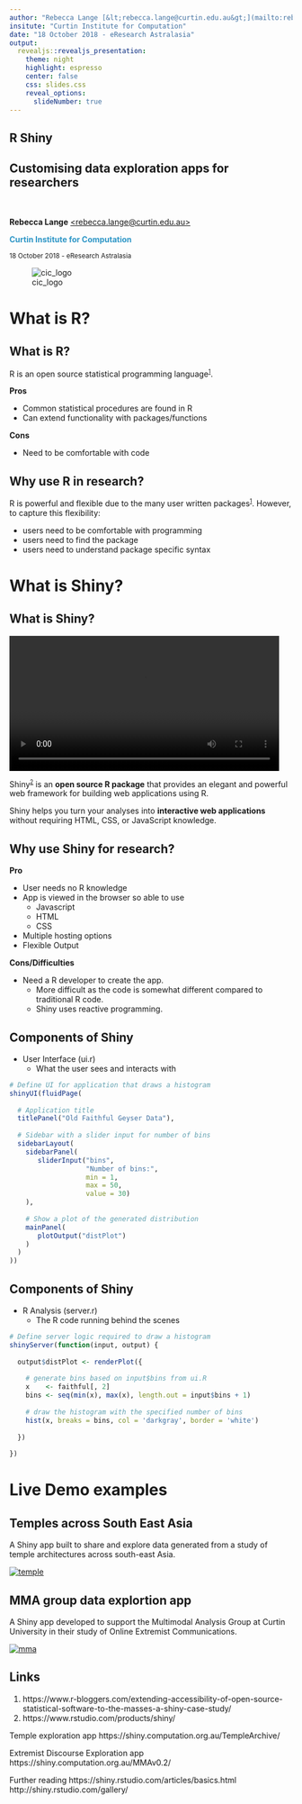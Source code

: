 ```yaml
---
author: "Rebecca Lange [&lt;rebecca.lange@curtin.edu.au&gt;](mailto:rebecca.lange@curtin.edu.au)" 
insitute: "Curtin Institute for Computation"
date: "18 October 2018 - eResearch Astralasia"
output:
  revealjs::revealjs_presentation:
    theme: night
    highlight: espresso
    center: false
    css: slides.css
    reveal_options:
      slideNumber: true
---
```


<section class="titleslide level1">
<h1>R Shiny</h1>
<h2>Customising data exploration apps for researchers</h2>
&nbsp;
&nbsp;
&nbsp;
&nbsp;
&nbsp;
&nbsp;

**Rebecca Lange**
 [&lt;rebecca.lange@curtin.edu.au&gt;](mailto:rebecca.lange@curtin.edu.au)

<span style="color:#2e96c6">**Curtin Institute for Computation**</span>

<small>
18 October 2018 - eResearch Astralasia
</small>



![cic_logo](cic.png)

</section>
# What is R?

## What is R?

R is an open source statistical programming language^<small>[1](https://www.r-bloggers.com/extending-accessibility-of-open-source-statistical-software-to-the-masses-a-shiny-case-study/)</small>^.


**Pros**

- Common statistical procedures are found in R
- Can extend functionality with packages/functions

**Cons**

- Need to be comfortable with code



## Why use R in research?

R is powerful and flexible due to the many user written packages^<small>[1](https://www.r-bloggers.com/extending-accessibility-of-open-source-statistical-software-to-the-masses-a-shiny-case-study/)</small>^.
However, to capture this flexibility:

- users need to be comfortable with programming
- users need to find the package
- users need to understand package specific syntax


# What is Shiny?

## What is Shiny?

<video width="480" controls loop autoplay>
  <source src="shiny_example.mp4" type="video/mp4">
</video>


Shiny^<small>[2](https://www.rstudio.com/products/shiny/)</small>^ is an **open source R package** that provides an elegant and powerful web framework for building web applications using R. 

Shiny helps you turn your analyses into **interactive web applications** without requiring HTML, CSS, or JavaScript knowledge.


## Why use Shiny for research?

**Pro**

- User needs no R knowledge
- App is viewed in the browser so able to use
    - Javascript
    - HTML
    - CSS
- Multiple hosting options
- Flexible Output

**Cons/Difficulties**

- Need a R developer to create the app.
    - More difficult as the code is somewhat different compared to traditional R code.
    - Shiny uses reactive programming.

## Components of Shiny

- User Interface (ui.r)
    - What the user sees and interacts with
    
```r
# Define UI for application that draws a histogram
shinyUI(fluidPage(
  
  # Application title
  titlePanel("Old Faithful Geyser Data"),
  
  # Sidebar with a slider input for number of bins 
  sidebarLayout(
    sidebarPanel(
       sliderInput("bins",
                   "Number of bins:",
                   min = 1,
                   max = 50,
                   value = 30)
    ),
    
    # Show a plot of the generated distribution
    mainPanel(
       plotOutput("distPlot")
    )
  )
))
```

## Components of Shiny

- R Analysis (server.r)
    - The R code running behind the scenes
    
```r
# Define server logic required to draw a histogram
shinyServer(function(input, output) {
   
  output$distPlot <- renderPlot({
    
    # generate bins based on input$bins from ui.R
    x    <- faithful[, 2] 
    bins <- seq(min(x), max(x), length.out = input$bins + 1)
    
    # draw the histogram with the specified number of bins
    hist(x, breaks = bins, col = 'darkgray', border = 'white')
    
  })
  
})

```


# Live Demo examples

## Temples across South East Asia

A Shiny app built to share and explore data generated from a study of temple architectures across south-east Asia.

[![temple](temple.jpg)](https://shiny.computation.org.au/TempleArchive/)

## MMA group data explortion app

A Shiny app developed to support the Multimodal Analysis Group at Curtin University in their study of Online Extremist Communications.

[![mma](mma.png)](https://shiny.computation.org.au/MMAv0.2/)

</section>

## Links

1. https://www.r-bloggers.com/extending-accessibility-of-open-source-statistical-software-to-the-masses-a-shiny-case-study/
2. https://www.rstudio.com/products/shiny/

Temple exploration app
https://shiny.computation.org.au/TempleArchive/

Extremist Discourse Exploration app
https://shiny.computation.org.au/MMAv0.2/

Further reading
https://shiny.rstudio.com/articles/basics.html
http://shiny.rstudio.com/gallery/
